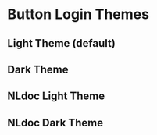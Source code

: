 
<Meta name="Themes" of={ButtonLoginStories} />

# Button Login Themes

## Light Theme (default)

<Canvas of={ButtonLoginStories.LightTheme} withToolbar={false} className="lux-theme--logius-light" sourceState="none" />

## Dark Theme

<Canvas of={ButtonLoginStories.DarkTheme} withToolbar={false} className="lux-theme--logius-dark" sourceState="none" />

## NLdoc Light Theme

<Canvas
  of={ButtonLoginStories.LightTheme}
  withToolbar={false}
  className="lux-theme--nldoc-default-light"
  sourceState="none"
/>

## NLdoc Dark Theme

<Canvas
  of={ButtonLoginStories.DarkTheme}
  withToolbar={false}
  className="lux-theme--nl-doc-default-dark"
  sourceState="none"
/>
